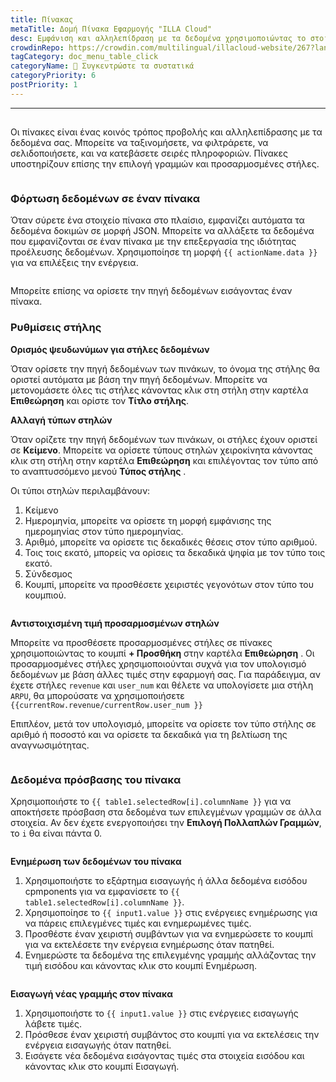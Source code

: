 ```yaml
---
title: Πίνακας
metaTitle: Δομή Πίνακα Εφαρμογής "ILLA Cloud"
desc: Εμφάνιση και αλληλεπίδραση με τα δεδομένα χρησιμοποιώντας το στοιχείο του πίνακα.
crowdinRepo: https://crowdin.com/multilingual/illacloud-website/267?languages=el&filter=basic&value=0
tagCategory: doc_menu_table_click
categoryName: 🧬 Συγκεντρώστε τα συστατικά
categoryPriority: 6
postPriority: 1
---
```


* * *

## <h2 hidden>Πίνακας</h2>

Οι πίνακες είναι ένας κοινός τρόπος προβολής και αλληλεπίδρασης με τα δεδομένα σας. Μπορείτε να ταξινομήσετε, να φιλτράρετε, να σελιδοποιήσετε, και να κατεβάσετε σειρές πληροφοριών. Πίνακες υποστηρίζουν επίσης την επιλογή γραμμών και προσαρμοσμένες στήλες.

<img
  src='https://cdn.illacloud.com/official-website/img/docs/assemble/table.png'
  alt=""
/>

### Φόρτωση δεδομένων σε έναν πίνακα

Όταν σύρετε ένα στοιχείο πίνακα στο πλαίσιο, εμφανίζει αυτόματα τα δεδομένα δοκιμών σε μορφή JSON. Μπορείτε να αλλάξετε τα δεδομένα που εμφανίζονται σε έναν πίνακα με την επεξεργασία της ιδιότητας προέλευσης δεδομένων. Χρησιμοποίησε τη μορφή `{{ actionName.data }}` για να επιλέξεις την ενέργεια.

<img
  src='https://cdn.illacloud.com/official-website/img/docs/assemble/table1.png'
  alt=""
/>

Μπορείτε επίσης να ορίσετε την πηγή δεδομένων εισάγοντας έναν πίνακα.

### Ρυθμίσεις στήλης

**Ορισμός ψευδωνύμων για στήλες δεδομένων**

Όταν ορίσετε την πηγή δεδομένων των πινάκων, το όνομα της στήλης θα οριστεί αυτόματα με βάση την πηγή δεδομένων. Μπορείτε να μετονομάσετε όλες τις στήλες κάνοντας κλικ στη στήλη στην καρτέλα **Επιθεώρηση** και ορίστε τον **Τίτλο στήλης**.

**Αλλαγή τύπων στηλών**

Όταν ορίζετε την πηγή δεδομένων των πινάκων, οι στήλες έχουν οριστεί σε **Κείμενο**. Μπορείτε να ορίσετε τύπους στηλών χειροκίνητα κάνοντας κλικ στη στήλη στην καρτέλα **Επιθεώρηση** και επιλέγοντας τον τύπο από το αναπτυσσόμενο μενού **Τύπος στήλης** .

Οι τύποι στηλών περιλαμβάνουν:

1.  Κείμενο
2.  Ημερομηνία, μπορείτε να ορίσετε τη μορφή εμφάνισης της ημερομηνίας στον τύπο ημερομηνίας.
3.  Αριθμό, μπορείτε να ορίσετε τις δεκαδικές θέσεις στον τύπο αριθμού.
4.  Τοις τοις εκατό, μπορείς να ορίσεις τα δεκαδικά ψηφία με τον τύπο τοις εκατό.
5.  Σύνδεσμος
6.  Κουμπί, μπορείτε να προσθέσετε χειριστές γεγονότων στον τύπο του κουμπιού.

<img
  src='https://cdn.illacloud.com/official-website/img/docs/assemble/table2.png'
  alt=""
/>

**Αντιστοιχισμένη τιμή προσαρμοσμένων στηλών**

Μπορείτε να προσθέσετε προσαρμοσμένες στήλες σε πίνακες χρησιμοποιώντας το κουμπί **+ Προσθήκη** στην καρτέλα **Επιθεώρηση** . Οι προσαρμοσμένες στήλες χρησιμοποιούνται συχνά για τον υπολογισμό δεδομένων με βάση άλλες τιμές στην εφαρμογή σας. Για παράδειγμα, αν έχετε στήλες `revenue` και `user_num` και θέλετε να υπολογίσετε μια στήλη `ARPU`, θα μπορούσατε να χρησιμοποιήσετε `{{currentRow.revenue/currentRow.user_num }}`

Επιπλέον, μετά τον υπολογισμό, μπορείτε να ορίσετε τον τύπο στήλης σε αριθμό ή ποσοστό και να ορίσετε τα δεκαδικά για τη βελτίωση της αναγνωσιμότητας.

<img
  src='https://cdn.illacloud.com/official-website/img/docs/assemble/table3.png'
  alt=""
/>

### Δεδομένα πρόσβασης του πίνακα

Χρησιμοποιήστε το `{{ table1.selectedRow[i].columnName }}` για να αποκτήσετε πρόσβαση στα δεδομένα των επιλεγμένων γραμμών σε άλλα στοιχεία. Αν δεν έχετε ενεργοποιήσει την **Επιλογή Πολλαπλών Γραμμών**, το `i` θα είναι πάντα 0.

<img
  src='https://cdn.illacloud.com/official-website/img/docs/assemble/table4.png'
  alt=""
/>

**Ενημέρωση των δεδομένων του πίνακα**

1.  Χρησιμοποιήστε το εξάρτημα εισαγωγής ή άλλα δεδομένα εισόδου cpmponents για να εμφανίσετε το `{{ table1.selectedRow[i].columnName }}`.
2.  Χρησιμοποίησε το `{{ input1.value }}` στις ενέργειες ενημέρωσης για να πάρεις επιλεγμένες τιμές και ενημερωμένες τιμές.
3.  Προσθέστε έναν χειριστή συμβάντων για να ενημερώσετε το κουμπί για να εκτελέσετε την ενέργεια ενημέρωσης όταν πατηθεί.
4.  Ενημερώστε τα δεδομένα της επιλεγμένης γραμμής αλλάζοντας την τιμή εισόδου και κάνοντας κλικ στο κουμπί Ενημέρωση.

<img
  src='https://cdn.illacloud.com/official-website/img/docs/assemble/table5.png'
  alt=""
/>

**Εισαγωγή νέας γραμμής στον πίνακα**

1.  Χρησιμοποιήστε το `{{ input1.value }}` στις ενέργειες εισαγωγής λάβετε τιμές.
2.  Πρόσθεσε έναν χειριστή συμβάντος στο κουμπί για να εκτελέσεις την ενέργεια εισαγωγής όταν πατηθεί.
3.  Εισάγετε νέα δεδομένα εισάγοντας τιμές στα στοιχεία εισόδου και κάνοντας κλικ στο κουμπί Εισαγωγή.

<img
  src='https://cdn.illacloud.com/official-website/img/docs/assemble/table6.png'
  alt=""
/>
